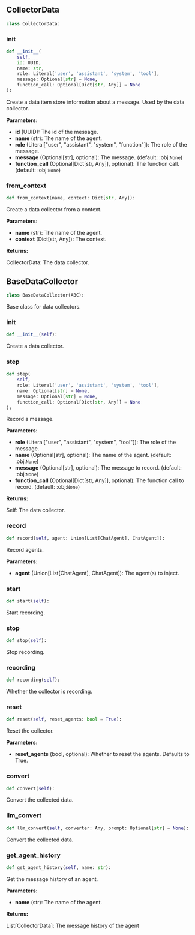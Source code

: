 <a id="camel.data_collector.base"></a>

<a id="camel.data_collector.base.CollectorData"></a>

## CollectorData

```python
class CollectorData:
```

<a id="camel.data_collector.base.CollectorData.__init__"></a>

### __init__

```python
def __init__(
    self,
    id: UUID,
    name: str,
    role: Literal['user', 'assistant', 'system', 'tool'],
    message: Optional[str] = None,
    function_call: Optional[Dict[str, Any]] = None
):
```

Create a data item store information about a message.
Used by the data collector.

**Parameters:**

- **id** (UUID): The id of the message.
- **name** (str): The name of the agent.
- **role** (Literal["user", "assistant", "system", "function"]): The role of the message.
- **message** (Optional[str], optional): The message. (default: :obj:`None`)
- **function_call** (Optional[Dict[str, Any]], optional): The function call. (default: :obj:`None`)

<a id="camel.data_collector.base.CollectorData.from_context"></a>

### from_context

```python
def from_context(name, context: Dict[str, Any]):
```

Create a data collector from a context.

**Parameters:**

- **name** (str): The name of the agent.
- **context** (Dict[str, Any]): The context.

**Returns:**

  CollectorData: The data collector.

<a id="camel.data_collector.base.BaseDataCollector"></a>

## BaseDataCollector

```python
class BaseDataCollector(ABC):
```

Base class for data collectors.

<a id="camel.data_collector.base.BaseDataCollector.__init__"></a>

### __init__

```python
def __init__(self):
```

Create a data collector.

<a id="camel.data_collector.base.BaseDataCollector.step"></a>

### step

```python
def step(
    self,
    role: Literal['user', 'assistant', 'system', 'tool'],
    name: Optional[str] = None,
    message: Optional[str] = None,
    function_call: Optional[Dict[str, Any]] = None
):
```

Record a message.

**Parameters:**

- **role** (Literal["user", "assistant", "system", "tool"]): The role of the message.
- **name** (Optional[str], optional): The name of the agent. (default: :obj:`None`)
- **message** (Optional[str], optional): The message to record. (default: :obj:`None`)
- **function_call** (Optional[Dict[str, Any]], optional): The function call to record. (default: :obj:`None`)

**Returns:**

  Self: The data collector.

<a id="camel.data_collector.base.BaseDataCollector.record"></a>

### record

```python
def record(self, agent: Union[List[ChatAgent], ChatAgent]):
```

Record agents.

**Parameters:**

- **agent** (Union[List[ChatAgent], ChatAgent]): The agent(s) to inject.

<a id="camel.data_collector.base.BaseDataCollector.start"></a>

### start

```python
def start(self):
```

Start recording.

<a id="camel.data_collector.base.BaseDataCollector.stop"></a>

### stop

```python
def stop(self):
```

Stop recording.

<a id="camel.data_collector.base.BaseDataCollector.recording"></a>

### recording

```python
def recording(self):
```

Whether the collector is recording.

<a id="camel.data_collector.base.BaseDataCollector.reset"></a>

### reset

```python
def reset(self, reset_agents: bool = True):
```

Reset the collector.

**Parameters:**

- **reset_agents** (bool, optional): Whether to reset the agents. Defaults to True.

<a id="camel.data_collector.base.BaseDataCollector.convert"></a>

### convert

```python
def convert(self):
```

Convert the collected data.

<a id="camel.data_collector.base.BaseDataCollector.llm_convert"></a>

### llm_convert

```python
def llm_convert(self, converter: Any, prompt: Optional[str] = None):
```

Convert the collected data.

<a id="camel.data_collector.base.BaseDataCollector.get_agent_history"></a>

### get_agent_history

```python
def get_agent_history(self, name: str):
```

Get the message history of an agent.

**Parameters:**

- **name** (str): The name of the agent.

**Returns:**

  List[CollectorData]: The message history of the agent
